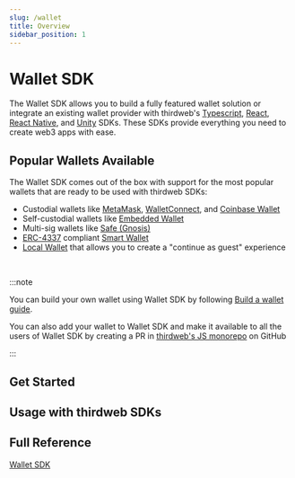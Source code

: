 ```yaml
---
slug: /wallet
title: Overview
sidebar_position: 1
---
```



# Wallet SDK

The Wallet SDK allows you to build a fully featured wallet solution
or integrate an existing wallet provider with thirdweb's
[Typescript](/wallet/usage-with-typescript-sdk),
[React](/wallet/usage-with-react-sdk),
[React Native](/wallet/usage-with-react-native-sdk), and
[Unity](/wallet/usage-with-unity-sdk) SDKs.
These SDKs provide everything you need to create web3 apps with ease.

<OpenSourceInfo
  repoName="wallets"
  repoUrl="https://github.com/thirdweb-dev/js/tree/main/packages/wallets"
/>

## Popular Wallets Available

The Wallet SDK comes out of the box with support for the most popular wallets that are ready to be used with thirdweb SDKs:

- Custodial wallets like [MetaMask](/wallet/metamask), [WalletConnect](/wallet/wallet-connect-v2), and [Coinbase Wallet](/wallet/coinbase-wallet)
- Self-custodial wallets like [Embedded Wallet](/wallet/embedded-wallet)
- Multi-sig wallets like [Safe (Gnosis)](/wallet/safe)
- [ERC-4337](https://eips.ethereum.org/EIPS/eip-4337) compliant [Smart Wallet](/wallet/smart-wallet)
- [Local Wallet](/wallet/local-wallet) that allows you to create a "continue as guest" experience

<div className="row" style={{ marginBottom: 12, padding: 8, paddingTop: 0 }}>
  <div className="col col--4" style={{ padding: 8 }}>
    <QuickstartCard
      name="Smart Wallet"
      link="/wallet/smart-wallet"
      image="/assets/wallets/smart-wallet.svg"
      description="Deploy smart contract wallets for your users"
    />
  </div>
  <div className="col col--4" style={{ padding: 8 }}>
    <QuickstartCard
      name="Embedded Wallet"
      link="/wallet/embedded-wallet"
      image="/assets/wallets/embedded-wallet.svg"
      description="Connect with email"
    />
  </div>
  <div className="col col--4" style={{ padding: 8 }}>
    <QuickstartCard
      name="Local Wallet"
      link="/wallet/local-wallet"
      image="/assets/wallets/local-wallet.svg"
      description="Generate wallets for new users on the fly"
    />
  </div>
  <div className="col col--4" style={{ padding: 8 }}>
    <QuickstartCard
      name="MetaMask"
      link="/wallet/metamask"
      image="/assets/wallets/metamask.png"
      description="Connect with MetaMask"
    />
  </div>
  <div className="col col--4" style={{ padding: 8 }}>
    <QuickstartCard
      name="Coinbase"
      link="/wallet/coinbase-wallet"
      image="/assets/wallets/coinbase.png"
      description="Connect with Coinbase Wallet"
    />
  </div>
  <div className="col col--4" style={{ padding: 8 }}>
    <QuickstartCard
      name="WalletConnect"
      link="/wallet/wallet-connect-v2"
      image="/assets/wallets/walletconnect.svg"
      description="Connect with Wallet Connect"
    />
  </div>
  <div className="col col--4" style={{ padding: 8 }}>
    <QuickstartCard
      name="Trust"
      link="/wallet/trust-wallet"
      image="/assets/wallets/trust.png"
      description="Connect with Trust Wallet"
    />
  </div>
  <div className="col col--4" style={{ padding: 8 }}>
    <QuickstartCard
      name="Zerion"
      link="/wallet/zerion-wallet"
      image="/assets/wallets/zerion.svg"
      description="Connect with Zerion Wallet"
    />
  </div>
  <div className="col col--4" style={{ padding: 8 }}>
    <QuickstartCard
      name="Phantom"
      link="/wallet/phantom"
      image="/assets/wallets/phantom.svg"
      description="Connect with Phantom Wallet"
    />
  </div>
  <div className="col col--4" style={{ padding: 8 }}>
    <QuickstartCard
      name="Safe"
      link="/wallet/safe"
      image="/assets/wallets/gnosis.png"
      description="Connect to multi-sig wallets via Safe"
    />
  </div>
  <div className="col col--4" style={{ padding: 8 }}>
    <QuickstartCard
      name="AWS KMS"
      link="/wallet/aws-kms"
      image="/assets/wallets/aws-kms.svg"
      description="Connect with AWS key management service"
    />
  </div>
  <div className="col col--4" style={{ padding: 8 }}>
    <QuickstartCard
      name="AWS Secrets Manager"
      link="/wallet/aws-secrets-manager"
      image="/assets/product/wallet.png"
      description="Connect with AWS Secrets Manager"
    />
  </div>
  <div className="col col--4" style={{ padding: 8 }}>
    <QuickstartCard
      name="Ethers.js"
      link="/wallet/ethers"
      image="/assets/wallets/ethers.png"
      description="Connect any Ethers.js compatible wallet"
    />
  </div>
  <div className="col col--4" style={{ padding: 8 }}>
    <QuickstartCard
      name="Private Key"
      link="/wallet/private-key"
      image="/assets/product/wallet.png"
      description="Connect a wallet directly by a private key"
    />
  </div>
  <div className="col col--4" style={{ padding: 8 }}>
    <QuickstartCard
      name="Magic Link"
      link="/wallet/magic"
      image="/assets/wallets/magic.png"
      description="Connect with email, phone number or social Login"
    />
  </div>
  <div className="col col--4" style={{ padding: 8 }}>
    <QuickstartCard
      name="OKX Wallet"
      link="/wallet/okx-wallet"
      image="/assets/wallets/okx.svg"
      description="Connect with OKX Wallet"
    />
  </div>

  <div className="col col--4" style={{ padding: 8 }}>
    <QuickstartCard
      name="Core Wallet"
      link="/wallet/core-wallet"
      image="/assets/wallets/core.png"
      description="Connect with Core Wallet"
    />
  </div>
</div>

<br />

:::note

You can build your own wallet using Wallet SDK by following [Build a wallet guide](/wallet/build-a-wallet).

You can also add your wallet to Wallet SDK and make it available to all the users of Wallet SDK by creating a PR in [thirdweb's JS monorepo](https://github.com/thirdweb-dev/js) on GitHub

:::

## Get Started

<div className="row" style={{ marginBottom: 12, padding: 8, paddingTop: 0 }}>
  <div className="col col--12" style={{ padding: 8 }}>
    <QuickstartCard
      name="Get started with Wallet"
      link="/wallet/getting-started"
      image="/assets/product/wallet.png"
    />
  </div>
</div>

## Usage with thirdweb SDKs

<div className="row" style={{ marginBottom: 0, padding: 8, paddingTop: 0 }}>
  <div className="col col--12" style={{ padding: 8, paddingBottom: 0 }}>
    <QuickstartCard
      name="Usage with TypeScript SDK"
      link="/wallet/usage-with-typescript-sdk"
      image="/assets/languages/typescript.png"
    />
  </div>
</div>

<div className="row" style={{ marginBottom: 0, padding: 8, paddingTop: 0 }}>
  <div className="col col--12" style={{ padding: 8, paddingBottom: 0 }}>
    <QuickstartCard
      name="Usage with React SDK"
      link="/wallet/usage-with-react-sdk"
      image="/assets/languages/react.png"
    />
  </div>
</div>

<div className="row" style={{ marginBottom: 0, padding: 8, paddingTop: 0 }}>
  <div className="col col--12" style={{ padding: 8, paddingBottom: 0 }}>
    <QuickstartCard
      name="Usage with React Native SDK"
      link="/wallet/usage-with-react-native-sdk"
      image="/assets/languages/react-native.png"
    />
  </div>
</div>

<div className="row" style={{ marginBottom: 0, padding: 8, paddingTop: 0 }}>
  <div className="col col--12" style={{ padding: 8, paddingBottom: 0 }}>
    <QuickstartCard
      name="Usage with Unity SDK"
      link="/unity/connectwallet"
      image="/assets/languages/unity.webp"
    />
  </div>
</div>

## Full Reference

<a href="/reference/wallets/index.html" target="_blank">
  Wallet SDK
</a>
